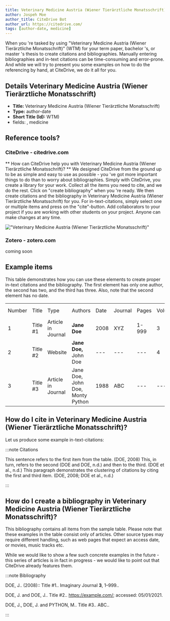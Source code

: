 ```yaml
---
title: Veterinary Medicine Austria (Wiener Tierärztliche Monatsschrift)
author: Jospeh Moe
author_title: CiteDrive Bot
author_url: https://citedrive.com/
tags: [author-date, medicine]
---
```


When you 're tasked by using "Veterinary Medicine Austria (Wiener Tierärztliche Monatsschrift)" (WTM) for your term paper, bachelor 's, or master 's thesis to create citations and bibliographies.
Manually entering bibliographies and in-text citations can be time-consuming and error-prone. And while we will try to present you some examples on how to do the referencing by hand, at CiteDrive, we do it all for you.

## Details  Veterinary Medicine Austria (Wiener Tierärztliche Monatsschrift)
* **Title:** Veterinary Medicine Austria (Wiener Tierärztliche Monatsschrift)
* **Type:** author-date
* **Short Title (Id):** WTM)
* fields: , medicine

## Reference tools?
### CiteDrive - citedrive.com
** How can CiteDrive help you with Veterinary Medicine Austria (Wiener Tierärztliche Monatsschrift)? **
We designed CiteDrive from the ground up to be as simple and easy to use as possible - you 've got more important things to do than to worry about bibliographies. Simply with CiteDrive, you create a library for your work. Collect all the items you need to cite, and we do the rest. Click on "create bibliography" when you 're ready. We then create citations and the bibliography in Veterinary Medicine Austria (Wiener Tierärztliche Monatsschrift) for you. For in-text-citations, simply select one or multiple items and press on the "cite"-button. Add collaborators to your project if you are working with other students on your project. Anyone can make changes at any time.


!["Veterinary Medicine Austria (Wiener Tierärztliche Monatsschrift)"](images/veterinary-medicine-austria-wiener-tierarztliche-monatsschrift.svg "Choose Veterinary Medicine Austria (Wiener Tierärztliche Monatsschrift) in the CiteDrive App")

### Zotero - zotero.com

coming soon

## Example items

This table demonstrates how you can use these elements to create proper in-text citations and the bibliography. The first element has only one author, the second has two, and the third has three. Also, note that the second element has no date.


<table>
  <tr>
   <td>Number
   </td>
   <td>Title
   </td>
   <td>Type
   </td>
   <td>Authors
   </td>
   <td>Date
   </td>
   <td>Journal
   </td>
   <td>Pages
   </td>
   <td>Volume
   </td>
   <td>Issue
   </td>
   <td>Access Date
   </td>
  </tr>
  <tr>
   <td>1
   </td>
   <td>Title #1
   </td>
   <td>Article in Journal
   </td>
   <td><strong>Jane Doe</strong>
   </td>
   <td>2008
   </td>
   <td>XYZ
   </td>
   <td>1-999
   </td>
   <td>3
   </td>
   <td>2
   </td>
   <td>--
   </td>
  </tr>
  <tr>
   <td>
2
   </td>
   <td>Title #2
   </td>
   <td>Website
   </td>
   <td><strong>Jane Doe, </strong>John Doe
   </td>
   <td>---
   </td>
   <td>---
   </td>
   <td>---
   </td>
   <td>4
   </td>
   <td>---
   </td>
   <td>2020-05-01
   </td>
  </tr>
  <tr>
   <td>3
   </td>
   <td>Title #3
   </td>
   <td>Article in Journal
   </td>
   <td>Jane Doe, John Doe, Monty Python
   </td>
   <td>1988
   </td>
   <td>ABC
   </td>
   <td>---
   </td>
   <td>---
   </td>
   <td>16
   </td>
   <td>---
   </td>
  </tr>
</table>



## How do I cite in  Veterinary Medicine Austria (Wiener Tierärztliche Monatsschrift)?

Let us produce some example in-text-citations:

:::note Citations


This sentence refers to the first item from the table. (DOE, 2008) This, in turn, refers to the second (DOE and DOE, n.d.)
and then to the third.  (DOE et al., n.d.)
This paragraph demonstrates the clustering of citations by citing the first and third item. (DOE, 2008; DOE et al., n.d.)

:::

## How do I create a bibliography in Veterinary Medicine Austria (Wiener Tierärztliche Monatsschrift)?

This bibliography contains all items from the sample table. Please note that these examples in the table consist only of articles. Other source types may require different handling, such as web pages that expect an access date, or movies, music tracks etc.

While we would like to show a few such concrete examples in the future - this series of articles is in fact in progress - we would like to point out that CiteDrive already features them.

:::note Bibliography

DOE, J..  (2008):: Title #1..  Imaginary Journal <b>3</b>, 1–999..

DOE, J. and DOE, J.. Title #2.. https://example.com/; accessed: 05/01/2021.

DOE, J., DOE, J. and PYTHON, M.. Title #3..  ABC..



:::


        